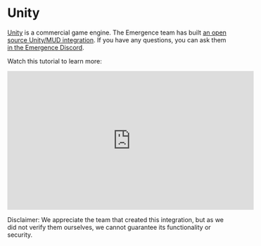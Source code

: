 # Unity

[Unity](https://unity.com/) is a commercial game engine.
The Emergence team has built [an open source Unity/MUD integration](https://github.com/emergenceland/UniMUD).
If you have any questions, you can ask them [in the Emergence Discord](https://discord.com/invite/xbqt42vKJ5).

Watch this tutorial to learn more:

<iframe
  width="560"
  height="315"
  src="https://www.youtube.com/embed/-cRTlDlTmSU?si=EwWriCXP9ZxZJ3-U"
  title="YouTube video player"
  frameborder="0"
  allow="accelerometer; autoplay; clipboard-write; encrypted-media; gyroscope; picture-in-picture; web-share"
  allowfullscreen
></iframe>

Disclaimer: We appreciate the team that created this integration, but as we did not verify them ourselves, we cannot guarantee its functionality or security.
